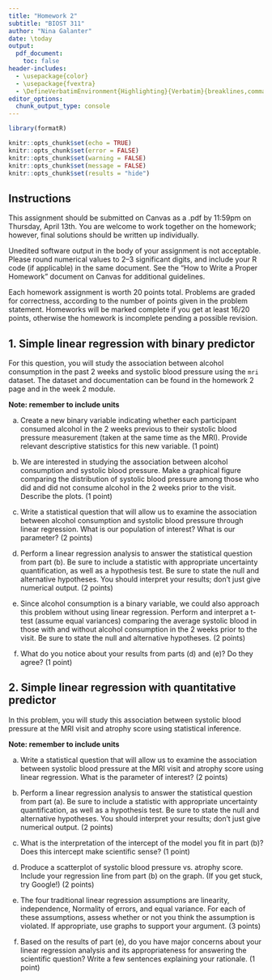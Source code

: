 ```yaml
---
title: "Homework 2"
subtitle: "BIOST 311"
author: "Nina Galanter"
date: \today
output: 
  pdf_document:
    toc: false
header-includes:
  - \usepackage{color}
  - \usepackage{fvextra}
  - \DefineVerbatimEnvironment{Highlighting}{Verbatim}{breaklines,commandchars=\\\{\}}
editor_options: 
  chunk_output_type: console
---
```


```r
library(formatR)

knitr::opts_chunk$set(echo = TRUE)
knitr::opts_chunk$set(error = FALSE)
knitr::opts_chunk$set(warning = FALSE)
knitr::opts_chunk$set(message = FALSE)
knitr::opts_chunk$set(results = "hide")
```


## Instructions

This assignment should be submitted on Canvas as a .pdf by 11:59pm on Thursday, April 13th. You are welcome to work together on the homework; however, final solutions should be written up individually. 

Unedited software output in the body of your assignment is not acceptable. Please round numerical values to 2--3 significant digits, and include your R code (if applicable) in the same document. See the "How to Write a Proper Homework" document on Canvas for additional guidelines.  

Each homework assignment is worth 20 points total. Problems are graded for correctness, according to the number of points given in the problem statement. Homeworks will be marked complete if you get at least 16/20 points, otherwise the homework is incomplete pending a possible revision. 

## 1. Simple linear regression with binary predictor

For this question, you will study the association between alcohol consumption in the past 2 weeks and systolic blood pressure using the `mri` dataset. The dataset and documentation can be found in the homework 2 page and in the week 2 module.

**Note: remember to include units**

a. Create a new binary variable indicating whether each participant consumed alcohol in the 2 weeks previous to their systolic blood pressure measurement (taken at the same time as the MRI). Provide relevant descriptive statistics for this new variable. (1 point)

b. We are interested in studying the association between alcohol consumption and systolic blood pressure. Make a graphical figure comparing the distribution of systolic blood pressure among those who did and did not consume alcohol in the 2 weeks prior to the visit. Describe the plots. (1 point)

c. Write a statistical question that will allow us to examine the association between alcohol consumption and systolic blood pressure through linear regression. What is our population of interest? What is our parameter? (2 points)

d. Perform a linear regression analysis to answer the statistical question from part (b). Be sure to include a statistic with appropriate uncertainty quantification, as well as a hypothesis test. Be sure to state the null and alternative hypotheses. You should interpret your results; don't just give numerical output. (2 points) 

e. Since alcohol consumption is a binary variable, we could also approach this problem without using linear regression. Perform and interpret a t-test (assume equal variances) comparing the average systolic blood in those with and without alcohol consumption in the 2 weeks prior to the visit. Be sure to state the null and alternative hypotheses. (2 points)

f. What do you notice about your results from parts (d) and (e)? Do they agree? (1 point)

\newpage

## 2. Simple linear regression with quantitative predictor

In this problem, you will study this association between systolic blood pressure at the MRI visit and atrophy score using statistical inference. 

**Note: remember to include units**

a. Write a statistical question that will allow us to examine the association between systolic blood pressure at the MRI visit and atrophy score using linear regression. What is the parameter of interest? (2 points)

b. Perform a linear regression analysis to answer the statistical question from part (a). Be sure to include a statistic with appropriate uncertainty quantification, as well as a hypothesis test. Be sure to state the null and alternative hypotheses. You should interpret your results; don't just give numerical output. (2 points)  

c. What is the interpretation of the intercept of the model you fit in part (b)? Does this intercept make scientific sense? (1 point)

d. Produce a scatterplot of systolic blood pressure vs. atrophy score. Include your regression line from part (b) on the graph. (If you get stuck, try Google!) (2 points)

e. The four traditional linear regression assumptions are linearity, independence, Normality of errors, and equal variance. For each of these assumptions, assess whether or not you think the assumption is violated. If appropriate, use graphs to support your argument. (3 points)

f. Based on the results of part (e), do you have major concerns about your linear regression analysis and its appropriateness for answering the scientific question? Write a few sentences explaining your rationale. (1 point)